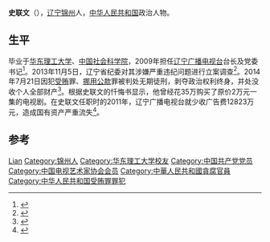 '''史联文'''（{{bd|1952年|5月13日||}}），[[辽宁|辽宁]][[锦州|锦州]]人，[[中华人民共和国|中华人民共和国]]政治人物。

== 生平 ==
毕业于[[华东理工大学|华东理工大学]]、[[中国社会科学院|中国社会科学院]]，2009年担任[[辽宁广播电视台|辽宁广播电视台]]台长及党委书记<ref>{{cite news|title=史联文|url=http://news.xinhuanet.com/zgjx/2010-06/17/c_13354587_3.htm|accessdate=2015年3月20日|newspaper=中国记协|archive-date=2013年8月28日|archive-url=https://web.archive.org/web/20130828052152/http://news.xinhuanet.com/zgjx/2010-06/17/c_13354587_3.htm|dead-url=no}}</ref>。2013年11月5日，辽宁省纪委对其涉嫌严重违纪问题进行立案调查<ref>{{cite news|title=辽台史联文老婆杜鹃怎么死的 史联文老婆杜鹃死亡真相 杜鹃简历、资料及照片|url=http://www.sz.net.cn/firstpage/2013-11/05/content_3375926.htm|accessdate=2013-11-30|newspaper=深圳之窗|deadurl=yes|archiveurl=https://web.archive.org/web/20131203031442/http://www.sz.net.cn/firstpage/2013-11/05/content_3375926.htm|archivedate=2013-12-03}}</ref>。2014年7月21日因犯[[受贿|受贿]]罪、[[挪用公款|挪用公款]]罪被判处无期徒刑，剥夺政治权利终身，并处没收个人全部财产<ref>{{cite news|title=辽宁广播电视台原台长花35万购买电视剧 原价2万|url=http://news.163.com/15/0318/18/AL0SQ4LS0001124J.html|accessdate=2015年3月20日|newspaper=网易|archive-url=https://web.archive.org/web/20150321024803/http://news.163.com/15/0318/18/AL0SQ4LS0001124J.html|archive-date=2015年3月21日|dead-url=yes}}</ref>。根据史联文的忏悔书显示，他曾经花35万购买了原价2万元一集的电视剧。在史联文任职时的2011年，辽宁广播电视台就少收广告费12823万元，造成国有资产严重流失<ref>{{cite news|title=辽宁广播电视台原台长史联文狱中忏悔|url=http://legal.people.com.cn/n/2015/0121/c42510-26424336.html|accessdate=2015年3月20日|newspaper=人民网|archive-date=2015年3月26日|archive-url=https://web.archive.org/web/20150326124944/http://legal.people.com.cn/n/2015/0121/c42510-26424336.html|dead-url=yes}}</ref>。

== 参考 ==
{{reflist}}

{{中国政治人物小作品}}
{{中国电视艺术家协会第四届理事会}}
{{中共十八大以来的反腐败工作}}

{{Authority control}}
{{DEFAULTSORT:Shǐ Liánwén}}
[[Category:史姓|Lian]]
[[Category:锦州人|Category:锦州人]]
[[Category:华东理工大学校友|Category:华东理工大学校友]]
[[Category:中国共产党党员|Category:中国共产党党员]]
[[Category:中国电视艺术家协会会员|Category:中国电视艺术家协会会员]]
[[Category:中華人民共和國貪腐官員|Category:中華人民共和國貪腐官員]]
[[Category:中华人民共和国受贿罪罪犯|Category:中华人民共和国受贿罪罪犯]]